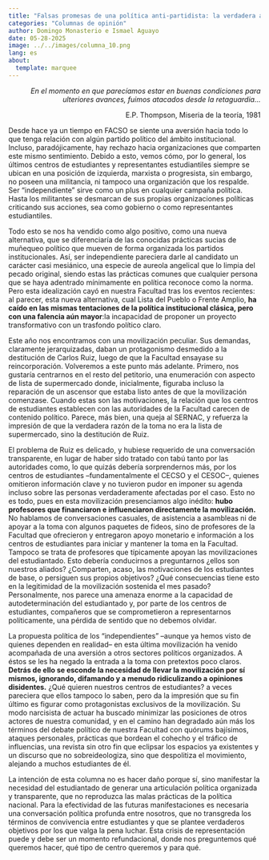 ```yaml
---
title: "Falsas promesas de una política anti-partidista: la verdadera agenda tras la movilización en FACSO"
categories: "Columnas de opinión"
author: Domingo Monasterio e Ismael Aguayo
date: 05-28-2025
image: ../../images/columna_10.png
lang: es
about: 
  template: marquee
---
```


::: {style="text-align: end;"}
*En el momento en que parecíamos estar en buenas condiciones para ulteriores avances, fuimos atacados desde la retaguardia…*

E.P. Thompson, Miseria de la teoría, 1981
:::

Desde hace ya un tiempo en FACSO se siente una aversión hacia todo lo que tenga relación con algún partido político del ámbito institucional. Incluso, paradójicamente, hay rechazo hacia organizaciones que comparten este mismo sentimiento. Debido a esto, vemos cómo, por lo general, los últimos centros de estudiantes y representantes estudiantiles siempre se ubican en una posición de izquierda, marxista o progresista, sin embargo, no poseen una militancia, ni tampoco una organización que los respalde. Ser “independiente” sirve como un plus en cualquier campaña política. Hasta los militantes se desmarcan de sus propias organizaciones políticas criticando sus acciones, sea como gobierno o como representantes estudiantiles.

Todo esto se nos ha vendido como algo positivo, como una nueva alternativa, que se diferenciaría de las conocidas prácticas sucias de muñequeo político que mueven de forma organizada los partidos institucionales. Así, ser independiente pareciera darle al candidato un carácter casi mesiánico, una especie de aureola angelical que lo limpia del pecado original, siendo estas las prácticas comunes que cualquier persona que se haya adentrado mínimamente en política reconoce como la norma. Pero esta idealización cayó en nuestra Facultad tras los eventos recientes: al parecer, esta nueva alternativa, cual Lista del Pueblo o Frente Amplio, **ha caído en las mismas tentaciones de la política institucional clásica, pero con una falencia aún mayor**:la incapacidad de proponer un proyecto transformativo con un trasfondo político claro.

Este año nos encontramos con una movilización peculiar. Sus demandas, claramente jerarquizadas, daban un protagonismo desmedido a la destitución de Carlos Ruiz, luego de que la Facultad ensayase su reincorporación. Volveremos a este punto más adelante. Primero, nos gustaría centrarnos en el resto del petitorio, una enumeración con aspecto de lista de supermercado donde, inicialmente, figuraba incluso la reparación de un ascensor que estaba listo antes de que la movilización comenzase. Cuando estas son las motivaciones, la relación que los centros de estudiantes establecen con las autoridades de la Facultad carecen de contenido político. Parece, más bien, una queja al SERNAC, y refuerza la impresión de que la verdadera razón de la toma no era la lista de supermercado, sino la destitución de Ruiz.

El problema de Ruiz es delicado, y hubiese requerido de una conversación transparente, en lugar de haber sido tratado con tabú tanto por las autoridades como, lo que quizás debería sorprendernos más, por los centros de estudiantes –fundamentalmente el CECSO y el CESOC–, quienes omitieron información clave y no tuvieron pudor en imponer su agenda incluso sobre las personas verdaderamente afectadas por el caso. Esto no es todo, pues en esta movilización presenciamos algo inédito: **hubo profesores que financiaron e influenciaron directamente la movilización.** No hablamos de conversaciones casuales, de asistencia a asambleas ni de apoyar a la toma con algunos paquetes de fideos, sino de profesores de la Facultad que ofrecieron y entregaron apoyo monetario e información a los centros de estudiantes para iniciar y mantener la toma en la Facultad. Tampoco se trata de profesores que típicamente apoyan las movilizaciones del estudiantado. Esto debería conducirnos a preguntarnos ¿ellos son nuestros aliados? ¿Comparten, acaso, las motivaciones de los estudiantes de base, o persiguen sus propios objetivos? ¿Qué consecuencias tiene esto en la legitimidad de la movilización sostenida el mes pasado? Personalmente, nos parece una amenaza enorme a la capacidad de autodeterminación del estudiantado y, por parte de los centros de estudiantes, compañeros que se comprometieron a representarnos políticamente, una pérdida de sentido que no debemos olvidar. 

La propuesta política de los “independientes” –aunque ya hemos visto de quienes dependen en realidad– en esta última movilización ha venido acompañada de una aversión a otros sectores políticos organizados. A éstos se les ha negado la entrada a la toma con pretextos poco claros. **Detrás de ello se esconde la necesidad de llevar la movilización por sí mismos, ignorando, difamando y a menudo ridiculizando a opiniones disidentes.** ¿Qué quieren nuestros centros de estudiantes? a veces pareciera que ellos tampoco lo saben, pero da la impresión que su fin último es figurar como protagonistas exclusivos de la movilización. Su modo narcisista de actuar ha buscado minimizar las posiciones de otros actores de nuestra comunidad, y en el camino han degradado aún más los términos del debate político de nuestra Facultad con quórums bajísimos, ataques personales, prácticas que bordean el cohecho y el tráfico de influencias, una revista sin otro fin que eclipsar los espacios ya existentes y un discurso que no sobreideologiza, sino que despolitiza el movimiento, alejando a muchos estudiantes de él.

La intención de esta columna no es hacer daño porque sí, sino manifestar la necesidad del estudiantado de generar una articulación política organizada y transparente, que no reproduzca las malas prácticas de la política nacional. Para la efectividad de las futuras manifestaciones es necesaria una conversación política profunda entre nosotros, que no transgreda los términos de convivencia entre estudiantes y que se plantee verdaderos objetivos por los que valga la pena luchar. Esta crisis de representación puede y debe ser un momento refundacional, donde nos preguntemos qué queremos hacer, qué tipo de centro queremos y para qué. 
